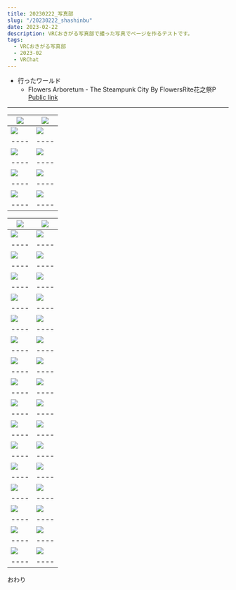 ```yaml
---
title: 20230222_写真部
slug: "/20230222_shashinbu"
date: 2023-02-22
description: VRCおきがる写真部で撮った写真でページを作るテストです。
tags:
  - VRCおきがる写真部
  - 2023-02
  - VRChat
---
```


+ 行ったワールド
  + Flowers Arboretum - The Steampunk City By FlowersRite花之祭P\
   [Public link](https://vrchat.com/home/launch?worldId=wrld_a77922ff-8917-45d6-855a-fc367e0a893d)

------------------------------

|[![](https://assets.potapoyo.com/photo/202302/20230219_Shashinbu/thumb_VRChat_2023-02-19_22-44-56.852_2160x3840.webp)](https://assets.potapoyo.com/photo/202302/20230219_Shashinbu/VRChat_2023-02-19_22-44-56.852_2160x3840.png)|[![](https://assets.potapoyo.com/photo/202302/20230219_Shashinbu/thumb_VRChat_2023-02-19_22-42-05.215_3840x2160.webp)](https://assets.potapoyo.com/photo/202302/20230219_Shashinbu/VRChat_2023-02-19_22-42-05.215_3840x2160.png)|
|----|----|
|[![](https://assets.potapoyo.com/photo/202302/20230219_Shashinbu/thumb_VRChat_2023-02-19_22-44-56.852_2160x3840.webp)](https://assets.potapoyo.com/photo/202302/20230219_Shashinbu/VRChat_2023-02-19_22-44-56.852_2160x3840.png)|[![](https://assets.potapoyo.com/photo/202302/20230219_Shashinbu/thumb_VRChat_2023-02-19_22-42-05.215_3840x2160.webp)](https://assets.potapoyo.com/photo/202302/20230219_Shashinbu/VRChat_2023-02-19_22-42-05.215_3840x2160.png)|
|----|----|
|[![](https://assets.potapoyo.com/photo/202302/20230219_Shashinbu/thumb_VRChat_2023-02-19_22-41-54.852_3840x2160.webp)](https://assets.potapoyo.com/photo/202302/20230219_Shashinbu/VRChat_2023-02-19_22-41-54.852_3840x2160.png)|[![](https://assets.potapoyo.com/photo/202302/20230219_Shashinbu/thumb_VRChat_2023-02-19_22-39-39.537_3840x2160.webp)](https://assets.potapoyo.com/photo/202302/20230219_Shashinbu/VRChat_2023-02-19_22-39-39.537_3840x2160.png)|
|----|----|
|[![](https://assets.potapoyo.com/photo/202302/20230219_Shashinbu/thumb_VRChat_2023-02-19_22-38-15.798_3840x2160.webp)](https://assets.potapoyo.com/photo/202302/20230219_Shashinbu/VRChat_2023-02-19_22-38-15.798_3840x2160.png)|[![](https://assets.potapoyo.com/photo/202302/20230219_Shashinbu/thumb_VRChat_2023-02-19_22-33-15.371_2160x3840.webp)](https://assets.potapoyo.com/photo/202302/20230219_Shashinbu/VRChat_2023-02-19_22-33-15.371_2160x3840.png)|
|----|----|
|[![](https://assets.potapoyo.com/photo/202302/20230219_Shashinbu/thumb_VRChat_2023-02-19_22-30-04.268_3840x2160.webp)](https://assets.potapoyo.com/photo/202302/20230219_Shashinbu/VRChat_2023-02-19_22-30-04.268_3840x2160.png)|[![](https://assets.potapoyo.com/photo/202302/20230219_Shashinbu/thumb_VRChat_2023-02-19_22-25-02.540_3840x2160.webp)](https://assets.potapoyo.com/photo/202302/20230219_Shashinbu/VRChat_2023-02-19_22-25-02.540_3840x2160.png)|
|----|----|

|[![](https://assets.potapoyo.com/photo/202302/20230219_Shashinbu/thumb_VRChat_2023-02-19_22-23-47.734_3840x2160.webp)](https://assets.potapoyo.com/photo/202302/20230219_Shashinbu/VRChat_2023-02-19_22-23-47.734_3840x2160.png)|[![](https://assets.potapoyo.com/photo/202302/20230219_Shashinbu/thumb_VRChat_2023-02-19_22-23-37.517_3840x2160.webp)](https://assets.potapoyo.com/photo/202302/20230219_Shashinbu/VRChat_2023-02-19_22-23-37.517_3840x2160.png)|
|----|----|
|[![](https://assets.potapoyo.com/photo/202302/20230219_Shashinbu/thumb_VRChat_2023-02-19_22-22-49.198_3840x2160.webp)](https://assets.potapoyo.com/photo/202302/20230219_Shashinbu/VRChat_2023-02-19_22-22-49.198_3840x2160.png)|[![](https://assets.potapoyo.com/photo/202302/20230219_Shashinbu/thumb_VRChat_2023-02-19_22-17-24.565_2160x3840.webp)](https://assets.potapoyo.com/photo/202302/20230219_Shashinbu/VRChat_2023-02-19_22-17-24.565_2160x3840.png)|
|----|----|
|[![](https://assets.potapoyo.com/photo/202302/20230219_Shashinbu/thumb_VRChat_2023-02-19_22-13-56.136_3840x2160.webp)](https://assets.potapoyo.com/photo/202302/20230219_Shashinbu/VRChat_2023-02-19_22-13-56.136_3840x2160.png)|[![](https://assets.potapoyo.com/photo/202302/20230219_Shashinbu/thumb_VRChat_2023-02-19_22-03-45.841_3840x2160.webp)](https://assets.potapoyo.com/photo/202302/20230219_Shashinbu/VRChat_2023-02-19_22-03-45.841_3840x2160.png)|
|----|----|
|[![](https://assets.potapoyo.com/photo/202302/20230219_Shashinbu/thumb_VRChat_2023-02-19_22-02-51.968_3840x2160.webp)](https://assets.potapoyo.com/photo/202302/20230219_Shashinbu/VRChat_2023-02-19_22-02-51.968_3840x2160.png)|[![](https://assets.potapoyo.com/photo/202302/20230219_Shashinbu/thumb_VRChat_2023-02-19_22-01-42.103_3840x2160.webp)](https://assets.potapoyo.com/photo/202302/20230219_Shashinbu/VRChat_2023-02-19_22-01-42.103_3840x2160.png)|
|----|----|
|[![](https://assets.potapoyo.com/photo/202302/20230219_Shashinbu/thumb_VRChat_2023-02-19_21-58-13.374_3840x2160.webp)](https://assets.potapoyo.com/photo/202302/20230219_Shashinbu/VRChat_2023-02-19_21-58-13.374_3840x2160.png)|[![](https://assets.potapoyo.com/photo/202302/20230219_Shashinbu/thumb_VRChat_2023-02-19_21-57-05.661_3840x2160.webp)](https://assets.potapoyo.com/photo/202302/20230219_Shashinbu/VRChat_2023-02-19_21-57-05.661_3840x2160.png)|
|----|----|
|[![](https://assets.potapoyo.com/photo/202302/20230219_Shashinbu/thumb_VRChat_2023-02-19_21-55-26.223_3840x2160.webp)](https://assets.potapoyo.com/photo/202302/20230219_Shashinbu/VRChat_2023-02-19_21-55-26.223_3840x2160.png)|[![](https://assets.potapoyo.com/photo/202302/20230219_Shashinbu/thumb_VRChat_2023-02-19_21-54-20.318_3840x2160.webp)](https://assets.potapoyo.com/photo/202302/20230219_Shashinbu/VRChat_2023-02-19_21-54-20.318_3840x2160.png)|
|----|----|
|[![](https://assets.potapoyo.com/photo/202302/20230219_Shashinbu/thumb_VRChat_2023-02-19_21-53-57.491_3840x2160.webp)](https://assets.potapoyo.com/photo/202302/20230219_Shashinbu/VRChat_2023-02-19_21-53-57.491_3840x2160.png)|[![](https://assets.potapoyo.com/photo/202302/20230219_Shashinbu/thumb_VRChat_2023-02-19_21-51-28.864_3840x2160.webp)](https://assets.potapoyo.com/photo/202302/20230219_Shashinbu/VRChat_2023-02-19_21-51-28.864_3840x2160.png)|
|----|----|
|[![](https://assets.potapoyo.com/photo/202302/20230219_Shashinbu/thumb_VRChat_2023-02-19_21-50-33.861_3840x2160.webp)](https://assets.potapoyo.com/photo/202302/20230219_Shashinbu/VRChat_2023-02-19_21-50-33.861_3840x2160.png)|[![](https://assets.potapoyo.com/photo/202302/20230219_Shashinbu/thumb_VRChat_2023-02-19_21-47-57.184_3840x2160.webp)](https://assets.potapoyo.com/photo/202302/20230219_Shashinbu/VRChat_2023-02-19_21-47-57.184_3840x2160.png)|
|----|----|
|[![](https://assets.potapoyo.com/photo/202302/20230219_Shashinbu/thumb_VRChat_2023-02-19_21-47-29.336_3840x2160.webp)](https://assets.potapoyo.com/photo/202302/20230219_Shashinbu/VRChat_2023-02-19_21-47-29.336_3840x2160.png)|[![](https://assets.potapoyo.com/photo/202302/20230219_Shashinbu/thumb_VRChat_2023-02-19_21-46-32.258_3840x2160.webp)](https://assets.potapoyo.com/photo/202302/20230219_Shashinbu/VRChat_2023-02-19_21-46-32.258_3840x2160.png)|
|----|----|
|[![](https://assets.potapoyo.com/photo/202302/20230219_Shashinbu/thumb_VRChat_2023-02-19_21-45-32.552_3840x2160.webp)](https://assets.potapoyo.com/photo/202302/20230219_Shashinbu/VRChat_2023-02-19_21-45-32.552_3840x2160.png)|[![](https://assets.potapoyo.com/photo/202302/20230219_Shashinbu/thumb_VRChat_2023-02-19_21-43-40.651_3840x2160.webp)](https://assets.potapoyo.com/photo/202302/20230219_Shashinbu/VRChat_2023-02-19_21-43-40.651_3840x2160.png)|
|----|----|
|[![](https://assets.potapoyo.com/photo/202302/20230219_Shashinbu/thumb_VRChat_2023-02-19_21-41-00.415_3840x2160.webp)](https://assets.potapoyo.com/photo/202302/20230219_Shashinbu/VRChat_2023-02-19_21-41-00.415_3840x2160.png)|[![](https://assets.potapoyo.com/photo/202302/20230219_Shashinbu/thumb_VRChat_2023-02-19_21-39-43.124_3840x2160.webp)](https://assets.potapoyo.com/photo/202302/20230219_Shashinbu/VRChat_2023-02-19_21-39-43.124_3840x2160.png)|
|----|----|
|[![](https://assets.potapoyo.com/photo/202302/20230219_Shashinbu/thumb_VRChat_2023-02-19_21-38-55.272_3840x2160.webp)](https://assets.potapoyo.com/photo/202302/20230219_Shashinbu/VRChat_2023-02-19_21-38-55.272_3840x2160.png)|[![](https://assets.potapoyo.com/photo/202302/20230219_Shashinbu/thumb_VRChat_2023-02-19_21-38-23.606_3840x2160.webp)](https://assets.potapoyo.com/photo/202302/20230219_Shashinbu/VRChat_2023-02-19_21-38-23.606_3840x2160.png)|
|----|----|
|[![](https://assets.potapoyo.com/photo/202302/20230219_Shashinbu/thumb_VRChat_2023-02-19_21-37-24.439_3840x2160.webp)](https://assets.potapoyo.com/photo/202302/20230219_Shashinbu/VRChat_2023-02-19_21-37-24.439_3840x2160.png)|[![](https://assets.potapoyo.com/photo/202302/20230219_Shashinbu/thumb_VRChat_2023-02-19_21-32-27.357_3840x2160.webp)](https://assets.potapoyo.com/photo/202302/20230219_Shashinbu/VRChat_2023-02-19_21-32-27.357_3840x2160.png)|
|----|----|
|[![](https://assets.potapoyo.com/photo/202302/20230219_Shashinbu/thumb_VRChat_2023-02-19_21-32-23.144_3840x2160.webp)](https://assets.potapoyo.com/photo/202302/20230219_Shashinbu/VRChat_2023-02-19_21-32-23.144_3840x2160.png)|[![](https://assets.potapoyo.com/photo/202302/20230219_Shashinbu/thumb_VRChat_2023-02-19_21-31-06.929_3840x2160.webp)](https://assets.potapoyo.com/photo/202302/20230219_Shashinbu/VRChat_2023-02-19_21-31-06.929_3840x2160.png)|
|----|----|
|[![](https://assets.potapoyo.com/photo/202302/20230219_Shashinbu/thumb_VRChat_2023-02-19_21-26-53.849_1920x1080.webp)](https://assets.potapoyo.com/photo/202302/20230219_Shashinbu/VRChat_2023-02-19_21-26-53.849_1920x1080.png)|[![](https://assets.potapoyo.com/photo/202302/20230219_Shashinbu/thumb_VRChat_2023-02-19_21-26-47.959_1920x1080.webp)](https://assets.potapoyo.com/photo/202302/20230219_Shashinbu/VRChat_2023-02-19_21-26-47.959_1920x1080.png)|
|----|----|
|[![](https://assets.potapoyo.com/photo/202302/20230219_Shashinbu/thumb_VRChat_2023-02-19_21-24-48.993_1920x1080.webp)](https://assets.potapoyo.com/photo/202302/20230219_Shashinbu/VRChat_2023-02-19_21-24-48.993_1920x1080.png)|[![](https://assets.potapoyo.com/photo/202302/20230219_Shashinbu/thumb_VRChat_2023-02-19_21-22-54.913_1920x1080.webp)](https://assets.potapoyo.com/photo/202302/20230219_Shashinbu/VRChat_2023-02-19_21-22-54.913_1920x1080.png)|
|----|----|
|[![](https://assets.potapoyo.com/photo/202302/20230219_Shashinbu/thumb_VRChat_2023-02-19_21-22-01.009_1920x1080.webp)](https://assets.potapoyo.com/photo/202302/20230219_Shashinbu/VRChat_2023-02-19_21-22-01.009_1920x1080.png)|[![](https://assets.potapoyo.com/photo/202302/20230219_Shashinbu/thumb_VRChat_2023-02-19_21-20-39.941_1920x1080.webp)](https://assets.potapoyo.com/photo/202302/20230219_Shashinbu/VRChat_2023-02-19_21-20-39.941_1920x1080.png)|
|----|----|

おわり

